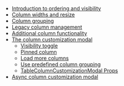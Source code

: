 - [Introduction to ordering and visibility](#introduction-to-ordering-and-visibility)
- [Column widths and resize](#column-widths-and-resize)
- [Column grouping](#column-grouping)
- [Legacy column management](#legacy-column-management)
- [Additional column functionality](#additional-column-functionality)
- [The column customization modal](#the-column-customization-modal)
  - [Visibility toggle](#visibility-toggle)
  - [Pinned column](#pinned-column)
  - [Load more columns](#load-more-columns)
  - [Use predefined column grouping](#use-predefined-column-grouping)
  - [TableColumnCustomizationModal Props](#tablecolumncustomizationmodal-props)
- [Async column customization modal](#async-column-customization-modal)
